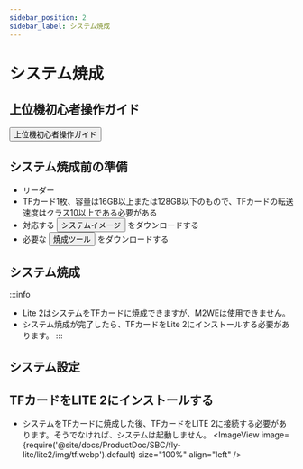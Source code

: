 ```yaml
---
sidebar_position: 2
sidebar_label: システム焼成
---
```



# システム焼成

## 上位機初心者操作ガイド

<Button variant="contained" disableElevation component="a" rel="noopener" href="/docs/DebugDoc/baodian/host/">上位機初心者操作ガイド</Button>

## システム焼成前の準備

* リーダー
* TFカード1枚、容量は16GB以上または128GB以下のもので、TFカードの転送速度はクラス10以上である必要がある
* 対応する <Button variant="contained" disableElevation component="a" rel="noopener" href="/docs/ResDownload/system-img/fly-lite2">システムイメージ</Button> をダウンロードする
* 必要な <Button variant="contained" disableElevation component="a" rel="noopener" href="/docs/ResDownload/auxiliary_software/">焼成ツール</Button> をダウンロードする

## システム焼成

:::info
* Lite 2はシステムをTFカードに焼成できますが、M2WEは使用できません。
* システム焼成が完了したら、TFカードをLite 2にインストールする必要があります。
:::

<TF />

## システム設定

<CONFIG />

## TFカードをLITE 2にインストールする

* システムをTFカードに焼成した後、TFカードをLITE 2に接続する必要があります。そうでなければ、システムは起動しません。
<ImageView image={require('@site/docs/ProductDoc/SBC/fly-lite/lite2/img/tf.webp').default} size="100%" align="left" />
